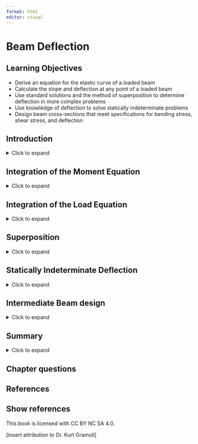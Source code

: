 ```yaml
---
format: html
editor: visual
---
```


# Beam Deflection {#sec-beam-deflection}

::: {.callout-note icon="false"}
## Learning Objectives

-   Derive an equation for the elastic curve of a loaded beam
-   Calculate the slope and deflection at any point of a loaded beam
-   Use standard solutions and the method of superposition to determine deflection in more complex problems
-   Use knowledge of deflection to solve statically indeterminate problems
-   Design beam cross-sections that meet specifications for bending stress, shear stress, and deflection
:::

## Introduction {.unnumbered}

<details>

<summary>Click to expand</summary>

We now know how to calculate both the bending stress (@sec-bending-loads) and shear stress (@sec-shear-loads) in a beam. In this chapter we'll consider the deformation of a beam subjected to bending and shear stresses. Under load, beams deflect from their original position (@figure11.1). Some amount of deflection is unavoidable, but it is usually desirable to limit deflection as much as possible. Although deflection often doesn't pose a safety risk (unless the allowable stress of the beam is also exceeded) too much deflection can render a beam unfit for purpose.

![A model bridge showing severe deflection along its span (left). Although the bridge hasn't broken, there is too much deflection for the application. The deflection in a hockey stick during a shot (right). In this application the deflection is helpful as it stores and releases energy during the shot.](images/CH11%20PNGs/11.1.png){#figure11.1 fig-align="center"}

Idealized sketches showing the shape of the deflected beam are a helpful visual aid. This deflected shape is known as the elastic curve (@figure11.2). Sketches of the elastic curve provide a quick visual reference of how the beam will deflect and can be used to check that our numerical answers are realistic.

![Two example beams showing the undeflected position of the centerline (dotted line) and the deflected position of the elastic curve (solid line).](images/CH11%20PNGs/11.2.png){#figure11.2 fig-align="center"}

In section 5.3 we learned to calculate deformation due to axial load $\left(\Delta L=\frac{F L}{A E}\right)$. In section 6.2 we learned to calculate deformation due to torsional load $\left(\varnothing=\frac{T L}{J G}\right)$. Note that both types of deformation depend on:

-   Applied/internal load (F, T)

-   Length of the object (L)

-   Cross-section geometry (A, J)

-   Material properties (E, G)

It is probably not surprising then that beam deflection also depends on these four things. We'll study two common techniques for calculating deflection: The method of integration (sections 11.1 and 11.2) and the method of superposition (section 11.3). Being able to calculate deflection is vitally important, as it allows us to predict how much a beam will deflect before we build a structure. Once we're able to calculate deflection, we'll use this to help solve some more statically indeterminate problems (Section 11.4). Finally, we'll build on our beam design work of section 9.2 by expanding our specifications to include limitations on not just bending stress, but shear stress and deflection as well.

</details>

## Integration of the Moment Equation

<details>

<summary>Click to expand</summary>

We'll begin by deriving an equation for calculating the deflection at any point in a loaded beam. In Chapter 9, we derived two equations relating to bending stress.

$$
\sigma=-\frac{E y}{\rho}
$$

$$
\sigma=-\frac{M y}{I}
$$

Set these equations equal:

$$
\frac{E y}{\rho}=\frac{M y}{I}
$$

Rearrange:

$$
\frac{1}{\rho}=\frac{M(x)}{E I}
$$

The radius of curvature (ρ) can be related to the deflection (y) by the equation

$$
\frac{1}{\rho}=\frac{\frac{\partial^{2} y}{\partial x^{2}}}{\left[1+\left(\frac{\partial y}{\partial x}\right)^{2}\right]^{\frac{3}{2}}}
$$

This equation describes the exact deflection $(y)$ at any distance $(x)$ along the beam. In most engineering applications the deflection $(y)$ is very small. We can simplify this equation significantly by assuming that our deflection $(y)$ will be small and thus that $\frac{d y}{d x}$ is very small and $\left(\frac{d y}{d x}\right)^{2}$ is negligible. This simplifies the equation to

$$
\frac{1}{\rho}=\frac{\frac{\partial^{2} y}{\partial x^{2}}}{[1+0]^{\frac{3}{2}}}=\frac{\partial^{2} y}{\partial x^{2}}
$$

Finally

$$
\frac{1}{\rho}=\frac{\partial^{2} y}{\partial x^{2}}=\frac{M(x)}{E I}
$$

To solve for deflection we can first find an equation for the internal bending moment as a function of $(x)$, using equilibrium just as we did in section 7.2 for drawing the bending moment diagram. We can then set this equation equal to $E I \frac{d^{2} y}{d x^{2}}$ and integrate twice.

$$
\begin{gathered}
M(x)=E I \frac{\partial^{2} y}{\partial x^{2}} \\
\int M(x) d x+C 1=E I \frac{\partial y}{\partial x} \\
\iint M(x) d x+C 1 x+C 2=E I y
\end{gathered}
$$

In these equations, $y$ represents the deflection of the beam and $\frac{d y}{d x}$ represents the slope of the deflected beam. Since the equations are functions of $x$, we can find the slope and deflection at any point along the beam.

Note that each successive integral introduces a constant of integration which we must solve for. We do this through the use of boundary conditions---that is, points on the beam where we already know the slope and/or deflection. The most common boundary conditions for our applications will be:

-   At any support the deflection $(y)$ is zero

-   At a fixed support the slope $\left(\frac{\partial y}{\partial x}\right)$ is zero

@figure11.3 illustrates these boundary conditions. Once the constants of integration are known, we can define equations for the slope and deflection of the beam in terms of distance $(x)$ along the beam and calculate the slope and deflection at any value of $x$. See [Example 11.1](#example-11.1) and [Example 11.2](#example-11.2) to see this process applied to a simply supported beam and a cantilever beam respectively.

![At pin and roller supports, the deflection is zero but the slope is not. At a fixed support, both the slope and deflection are zero. For a statically determinate beam in equilibrium we will always have two boundary conditions.](images/CH11%20PNGs/11.3.png){#figure11.3 fig-align="center"}

::: {#example-11.1 .callout-note collapse="true" icon="false"}
## Example 11.1

A simply supported beam of length L = 10 m is subjected to a uniform distributed load of w = 20 kN/m. Determine the equation of the elastic curve and use this to find the deflection of the beam at the midpoint, x = 5 m. Assume E = 200 GPa and I = 350 x 10^6^ mm^4^.

![](images/CH11%20PNGs/example11.1-1.png){fig-align="center" width="247"}

::: {.callout-note collapse="true" icon="false"}
## Solution

Sketch a free body diagram of the beam and use equilibrium equations to solve for the reaction forces at the supports:

![](images/CH11%20PNGs/example11.1-2.png){fig-align="center" width="351"}

$$
\begin{aligned} & \sum M_A=0: \quad-\omega L\left(\frac{L}{2}\right)+B L=0 \quad \rightarrow \quad B=\frac{\omega L}{2} \\ & \sum F y=0: \quad A-\omega L+\frac{\omega L}{2}=0 \rightarrow A=\frac{\omega L}{2} \\ & \end{aligned}
$$

Cut a cross-section through the beam at distance x and draw a free body diagram of everything to the left of the cut, including the internal loads. Use equilibrium to determine an equation for the internal bending moment, M, as a function of x:

![](images/CH11%20PNGs/example11.1-3.png){fig-align="center"}

$$
\begin{gathered} \sum M_A=0: M+w x\left(\frac{x}{2}\right)-\frac{w L}{2}(x)=0 \\ M =\frac{w L x}{2}-\frac{w x^2}{2}=E I \frac{\partial^2 y}{\partial x^2}\end{gathered}
$$

Integrate this equation twice:

$$
\begin{aligned} & \frac{w L x^2}{4}-\frac{w x^3}{6}+c_1=E I \frac{\partial y}{\partial x} \\ & \frac{w L x^3}{12}-\frac{w x^4}{24}+c_1 x+c_2=E I y\end{aligned}
$$

Apply boundary conditions at the supports:

$$
\begin{aligned} & \text { At } x=0, y=0 \rightarrow C_2=0 \\ & \text { At } x=L, y=0 \rightarrow \frac{w L(L)^3}{12}-\frac{w(L)^4}{24}+C_1 L=0 \\ & C_1=\frac{w L^3}{24}-\frac{wL^3}{12}=-\frac{w L^3}{24}\end{aligned}
$$

Substitute these constants into the deflection equation and rearrange:

$$
y=\frac{1}{E I}\left[\frac{w L x^3}{12}-\frac{w x^4}{24}-\frac{wL^3}{24} x\right]
$$

Substitute in the given values for and solve this equation at the midpoint (x=5m):

$$
\begin{aligned} & y=\frac{1}{200 \times 10^9 \times 350 \times 10^{-6}}\left[\frac{20000 \times 10 \times 5^3}{12}-\frac{20000 \times 5^4}{24}-\frac{20000 \times 10^3 \times 5}{24}\right] \\ & y=-0.0372 \mathrm{~m} \\ & y=-37.2 \mathrm{~mm}\end{aligned}
$$
:::

::: {.callout-note collapse="true" icon="false"}
## Answer only

$$y=\frac{1}{E I}\left[\frac{w L x^3}{12}-\frac{w x^4}{24}-\frac{wL^3}{24} x\right]$$

$$
y=-37.2~mm
$$
:::
:::

::: {#example-11.2 .callout-note collapse="true" icon="false"}
## Example 11.2

A cantilever beam of length L = 8 ft is subjected to a linear distributed load where w~0~ = 30 kip/ft. Determine the equation of the elastic curve and use this to find the deflection of the beam at the free end. Assume E = 29 x 10^6^ psi and I = 375 in.^4^.

![](images/CH11%20PNGs/example11.2-1.png){fig-align="center" width="249"}

::: {.callout-note collapse="true" icon="false"}
## Solution

Cut a cross-section through the beam at distance x and draw a free body diagram of everything to the left of the cut, including the internal loads. This diagram won't include any of the reactions at the fixed support so there's no need to solve for these first. Use equilibrium to determine an equation for the internal bending moment, M, as a function of x. Then integrate this equation twice:

![](images/CH11%20PNGs/example11.2-2.png){fig-align="center"}

$$
\begin{gathered} \sum M_x=0: \quad M+\frac{w_0 x^2}{2 L}\left(\frac{x}{3}\right)=0 \\ M=-\frac{w_0 x^3}{6 L}=E I \frac{\partial^2 y}{\partial x^2} \\ -\frac{w_0 x^4}{24 L}+C_1=E I \frac{\partial y}{\partial x} \\ -\frac{w_0 x^5}{120 L}+C_1 x+C_2=EIy\end{gathered}
$$

Apply boundary conditions at the fixed support:

$$
\begin{gathered} \text { At } x=L, \frac{\partial y}{\partial x}=0 \quad \rightarrow \quad \frac{w_0 L^4}{24 L}+C_1=0
\\ c_1=\frac{w_0 L^3}{24}
\\ \text { At } x=L, y=0 \quad \rightarrow \quad \frac{w_0 L^5}{120 L}+\frac{w_0 L^3}{24}(L)+C_2=0
\\ C_2=\frac{w_0 L^4}{120}-\frac{w_0 L^4}{24}=-\frac{4 w_0 L^4}{120}=-\frac{w_0 L^4}{30} \end{gathered}
$$

Substitute these constants into the deflection equation and rearrange:

$$
y=\frac{1}{E I}\left[-\frac{w_0 x^5}{120L}+\frac{w_0 L^3}{24} x-\frac{w_0 L^4}{30}\right]
$$

Substitute in the given values and solve this equation at the free end (x = 0). Remember to convert feet to inches in both the distributed load and the length:

$$
\begin{aligned} & y=\frac{1}{29 \times 10^6 \times 375} \left[-\frac{\frac{30000}{12} \times (8\times12)^4}{30}\right] \\ & y=- 0.651 \mathrm{~in.}\end{aligned}
$$
:::

::: {.callout-note collapse="true" icon="false"}
## Answer only

$$
y=\frac{1}{E I}\left[-\frac{w_0 x^5}{120L}+\frac{w_0 L^3}{24} x-\frac{w_0 L^4}{30}\right]
$$

$$
y=-0.651~in.
$$
:::
:::

The above examples have single continuous loads. If the loading is discontinuous we must modify our approach as there will not be one single moment equation that describes the entire beam. We saw in section 7.2 when drawing shear force & bending moment diagrams that we can find a different equation for the internal bending moment in each loading region (i.e., a piecewise function over the length of the beam). We must find separate moment equations for each loading region and integrate each separately. This must be done each time the loading changes (a discontinuity in the moment diagram), such as:

-   Both sides of a concentrated load

-   Whenever a distributed load begins or ends

See [Example 11.3](#example-11.3) for an example of a beam with 2 loading regions. Note that in this example we will need to determine 2 internal bending moment equations and integrate each equation twice, thereby introducing four constants of integration. Two of these can still be determined by using boundary conditions, but we still need to determine the other two. This is done with continuity conditions.

Equation set 1 describes the internal moment, slope, and deflection of the beam from point A to point B, and equation set 2 describes the internal moment, slope, and deflection from point B to point C. Note that both sets of equations describe point B, where the loading changes. They must therefore return the same results at point B. We can therefore say that

$$
\begin{aligned}
\left(\frac{\partial y}{\partial x}\right)_{1} & =\left(\frac{\partial y}{\partial x}\right)_{2} \\
y_{1} & =y_{2}
\end{aligned}
$$

::: {#example-11.3 .callout-note collapse="true" icon="false"}
## Example 11.3

A simply supported beam is subjected to a distributed load of w = 20 kN/m as shown. Determine the equation of the elastic curve between 0 ≤ x ≤ 6 m and between 6 m ≤ x ≤ 9m. 

Then determine the deflection at x = 5m. Assume E = 200 GPa and I = 394 x 10^6^ mm^4^.

![](images/CH11%20PNGs/example11.3-1.png){fig-align="center" width="257"}

::: {.callout-note collapse="true" icon="false"}
## Solution

Sketch a free body diagram of the beam, and use equilibrium equations to solve for the reaction forces at the supports:

![](images/CH11%20PNGs/example11.3-2.png){fig-align="center" width="240"}

$$
\begin{aligned} & \sum M_A=0: \quad -(120 \times 3)+(B+9)=0 \quad \rightarrow \quad B=40 \mathrm{~kN} \\ & \sum F y=0: \quad A-120+40=0 \quad \rightarrow \quad A=80 \mathrm{~kN}\end{aligned}
$$

Cut a cross-section in the first loading region at distance x~1~. Draw a free body diagram of everything to the left of this cut, including the internal loads. Use equilibrium to determine an equation for the internal bending moment, M~1~, as a function of x~1~. Then integrate this equation twice:

![](images/CH11%20PNGs/example11.3-3.png){fig-align="center"}

$$
\begin{gathered}  \sum M_x=0: \quad M_1+20 x_1\left(\frac{x_1}{2}\right)-80 x_1=0 \\  M_1=80 x_1-10 x_1^2=E I \frac{\partial^2 y_1}{\partial x_1^2} \\  \frac{80 x_1^2}{2}-\frac{10 x_1^3}{3}+c_1=E I \frac{\partial y_1}{\partial x_1} \\ \frac{80 x_1^3}{6}-\frac{10 x_1^4}{12}+C_1 x_1+c_2=E I y_1\end{gathered}
$$

These equations are valid from 0 **≤** x~1~ **≤** 6m.

Set these equations aside and cut a cross-section in the second loading region at distance x~2~. Draw a free body diagram of everything to the left of this cut, including the internal loads. Use equilibrium to determine an equation for the internal bending moment, M~2~, as a function of x~2~. Then integrate this equation twice:

![](images/CH11%20PNGs/example11.3-4.png){fig-align="center"}

$$
\begin{gathered}  \Sigma M_x=0: \quad M_2+120\left(x_2-3\right)-80 x_2=0 \\  M_2  =80 x_2-120 x_2+360 \\  M_2 =360-40 x_2=E I \frac{\partial^2 y_2}{\partial x_2^2} \\  360 x_2-\frac{40 x_2^2}{2}+c_3=E I \frac{\partial y_2}{\partial x_2} \\  \frac{360 x_2^2}{2}-\frac{40 x_2^3}{6}+c_3 x_3+c_4  =E I y_2\end{gathered}
$$

These equations are valid from 6m ≤ x~2~ ≤ 9m:

Apply bounding conditions at the supports. One support is in loading region 1 while the other is in region 2. Be careful to use the appropriate deflection equation when applying the boundary conditions:

$$
\begin{aligned} & \text { At } x_1=0, y_1=0 \quad \rightarrow \quad c_2=0 \\ & \text { At } x_2=9, y_2=0 \quad \rightarrow \quad \frac{360(9)^2}{2}-\frac{40(4)^3}{6}+c_3(9) +C_4=0 \\ & c_4=-9 c_3-9720\end{aligned}
$$

Apply continuity conditions at the point where the loading changes (x~1~ = x~2~ = 6 m):

$$
\begin{gathered} \text { At } x_1=x_2=6 \mathrm{~m}, \frac{\partial y_1}{\partial x_1}=\frac{\partial y_2}{\partial x_2} \quad \rightarrow \quad \frac{80(6)^2}{2}-\frac{10(6)^3}{3}+c_1=360(6)-\frac{40(6)^2}{2}+c_3 \\ 1440-720+c_1=2160-720+c_3 \\ C_1=720+C_3 \\ \\  \text { At } x_1=x_2=6 \mathrm{~m}, y_1=y_2 \quad \rightarrow \quad\frac{80(6)^3}{6}-\frac{10(6)^4}{12}+c_1(6)=\frac{360(6)^2}{2} - \frac{40(6)^3}{6}+c_3(6) +C_4 \\ 2880-1080+6 C_1=6480-1440+6 C_3+C_4 \\ 1800+6 C_1=5040+6 C_3+C_4 \\\end{gathered}
$$

Substitute in C~4~ = -9C~3~ - 9720 and C~1~ = 720 + C~3~

$$
\begin{gathered}
1800+6\left(720+c_3\right)=5040+6 c_3+c_4 \\
1800+4320+6 c_3=5040+6 c_3+c_4 \\
6120-5040=c_4 \\
c_4=1080 \\\\
c_4=-9 c_3-4720 \\
c_3=\frac{-1080-9720}{9} \\
c_3=-1200 \\\\
c_1=720+c_3=720-1200 \\
c_1=-480
\end{gathered}
$$

Substitute constants into deflection equations:

$$
\begin{aligned}y_1 & =\frac{1}{E I}\left[\frac{80 x_1^3}{6}-\frac{10 x_1^4}{12}-480 x_1\right] \\y_2 & =\frac{1}{E I}\left[\frac{360 x_2^2}{2}-\frac{40 x_2^3}{6}+1200 x_3+1080\right]\end{aligned}
$$

Deflection at midpoint occurs when x~1~ = 5m:

$$
\begin{aligned}y_1=\frac{1}{EI} & {\left[\frac{80(5)^3}{6}-\frac{10(5)^4}{12}-480(5)\right]=-\frac{1254 \times 10^3}{200 \times 10^9 \times 394 \times 10^{-6}} } \\y_1 & =-0.0159 \mathrm{~m} \\& =-15.9 \mathrm{~mm}\end{aligned}
$$
:::

::: {.callout-note collapse="true" icon="false"}
## Answer only

From 0 ≤ x ≤ 6 m:

$$
y_1=\frac{1}{E I}\left[\frac{80 x_1^3}{6}-\frac{10 x_1^4}{12}-480 x_1\right]
$$

From 6 ≤ x ≤ 9 m:

$$
y_2=\frac{1}{E I}\left[\frac{360 x_2^2}{2}-\frac{40 x_2^3}{6}+1200 x_3+1080\right]
$$

At x = 5 m:

$$
y_1=-15.9~mm
$$
:::
:::

It is not required that we make both cuts from the left. In some cases it may be easier to make one cut from the left and the other from the right. Consider the simple beam in @figure11.4. When making a cut in the region not under the distributed load, a free body diagram to the left of the cut has many more forces than a free body diagram of the right side.

![Simple beam showing two options for finding the internal bending moment. Note that the moment equation will be much simpler if we draw the right hand side of the cut.](images/CH11%20PNGs/11.4.png){#figure11.4 fig-align="center" width="448"}

The moment equation will be much simpler if we draw the right hand side of the cut. This in turn simplifies the integrations and the math involved in finding the constants of integration. We must however make one change to our continuity conditions if we measure distance x~2~ from the right. When making both cuts from the left we said that at point C the slope and deflection from calculated from equation 1 must be the same as those calculated from equation 2.

$$
\begin{aligned}
\left(\frac{d y}{d x}\right)_{1} & =\left(\frac{d y}{d x}\right)_{2} \\
y_{1} & =y_{2}
\end{aligned}
$$

When measuring distance x~2~ from the right, it is still true at point C that \[math\] as the deflection is still downwards regardless of whether we measure our horizontal distance from the left or right. The magnitude of the slope will also be the same at point C regardless of which equation we use to calculate it. However, the direction of rotation of the slope will change from counter-clockwise to clockwise due to us changing the coordinate system (@figure11.5). Thus our second boundary condition must become

$$
\left(\frac{d y}{d x}\right)_{1}=-\left(\frac{d y}{d x}\right)_{2}
$$

![Depending on which side of the cut we draw, the deflection at point C will have the same magnitude and direction. The slope at point C will have the same magnitude but opposite directions if we make one cut from the left and the other from the right.](images/CH11%20PNGs/11.5.png){#figure11.5 fig-align="center"}

This negative sign is vitally important, and we will not get the correct answer if we forget to include it. [Example 11.3](#example-11.3b) has been reworked below, this time with one cut made from the right hand side instead. Compare to the previous solution to see the differences.

::: {#example-11.3b .callout-note collapse="true" icon="false"}
## Example 11.3 (reworked)

A simply supported beam is subjected to a distributed load of w = 20 kN/m as shown. Determine the equation of the elastic curve between 0 ≤ x ≤ 6 m and between 6 m ≤ x ≤ 9m. 

Then determine the deflection at x = 5m. Assume E = 200 GPa and I = 394 x 10^6^ mm4.

![](images/CH11%20PNGs/example11.3v2-1.png){fig-align="center" width="270"}

::: {.callout-note collapse="true" icon="false"}
## Solution

Proceed through first cut as before and find:

$$
\begin{aligned} & \frac{80 x_1^2}{2}-\frac{10 x_1^3}{3}+c_1=EI\frac{\partial y_1}{\partial x_1} \\ & \frac{80 x_1^3}{6}-\frac{10 x_1^4}{12}+c_1 x_1+c_2=-EI y_1\end{aligned}
$$

Make second cut from right-hand-side. Draw a free body diagram and use equilibrium to determine an equation for the internal bending moment, M~2~, as a function of x~2~. Then integrate this equation twice.

![](images/CH11%20PNGs/example11.3v2-2.png){fig-align="center" width="227"}

$$
\begin{gathered}  \sum M_x=0: \quad 40 x_2-M_2=0 \\  M_2=40 x_2=EI\frac{\partial^2 y_2}{\partial x_2{ }^2} \\  \frac{40 x_2^2}{2}+c_3=EI \frac{\partial y_2}{\partial x_2} \\  \frac{40 x_2^3}{6}+c_3 x_2+c_4=E I y_2 \\  \end{gathered}
$$Apply boundary conditions as before, although this time the roller support is at x~2~ = 0 since we're measuring x~2~ from the right side:

$$
\begin{aligned} & \text { At } x_1=0, y_1=0 \quad \rightarrow \quad c_2=0 \text { (as before) }\\ & \text { At } x_2=0, y_2=0 \quad \rightarrow \quad c_4=0\end{aligned}
$$

Apply continuity conditions at the point where the loading changes (x~1~ = 6 m, x~2~ = 3 m):

$$
\begin{gathered} \text { At } x_1=6 \mathrm{~m}, x_2=3 \mathrm{~m}, y_1=y_2 \rightarrow \frac{80(6)^3}{6}-\frac{10(6)^4}{12}+ c_1(6)=\frac{40(3)^3}{6}+c_3(3) \\ 2880-1080+6 c_1=180+3 c_3 \\ 540+2 c_1=c_3 \\ \\ \text { At } x_1=6 \mathrm{~m},  x_2=3 \mathrm{m}, \frac{d y_1}{d x_1}=-\frac{d y_2}{d x_2} \rightarrow \frac{80(6)^2}{2}-\frac{10(6)^3}{3}+c_1=-\frac{40(3)^2}{2}-c_3 \\ 1440-720+c_1=-180-c_3 \\ 900+c_1=-c_3 \\\end{gathered}
$$

Substitute in 540 + 2c~1~ = c~3~:

$$
\begin{aligned} 540+2 c_1 & =-900-c_1 \\ 3 c_1 & =-1440 \\ c_1 & =-480 \text { (as before) }\end{aligned}
$$

$$
\begin{aligned} 900-480 & =-c_3 \\ c_3 & =-420\end{aligned}
$$

Substitute constants into deflection equations:

$$
\begin{aligned} & y_1=\frac{1}{EI}\left[\frac{80 x_1^3}{6}-\frac{10 x_1^4}{12}-480 x_1\right] \quad \text { (as before) } \\ & y_2=\frac{1}{E I}\left[\frac{40 x_2^3}{6}-420 x_2\right]\end{aligned}
$$

Deflection at midpoint occurs when x~1~ = 5m:

$$
\begin{aligned}y_1=\frac{1}{EI} & {\left[\frac{80(5)^3}{6}-\frac{10(5)^4}{12}-480(5)\right]=-\frac{1254 \times 10^3}{200 \times 10^9 \times 394 \times 10^{-6}} } \\y_1 & =-0.0159 \mathrm{~m} \\& =-15.9 \mathrm{~mm}\end{aligned}
$$
:::

::: {.callout-note collapse="true" icon="false"}
## Answer only

From 0 ≤ x ≤ 6 m:

$$
y_1=\frac{1}{E I}\left[\frac{80 x_1^3}{6}-\frac{10 x_1^4}{12}-480 x_1\right]
$$

From 6 ≤ x ≤ 9 m:

$$
y_2=\frac{1}{E I}\left[\frac{40 x_2^3}{6}-420 x_2\right]
$$

At x = 5 m:

$$
y_1=-15.9~mm
$$
:::
:::

::: {.callout-note collapse="true" icon="false"}
## Step-by-step: Deflection by Integration of Moment Equation

1.  Solve for reaction loads using equilibrium.

2.  Cut a cross-section through the beam and find the internal bending moment as a function of x. If the external loading changes, repeat this in each segment of the beam.

3.  Set the internal bending moment $M(x)=E I \frac{d^{2} y}{d x^{2}}$ and integrate twice.

4.  Use boundary conditions to determine the two constants of integration.

    a.  At a fixed support, slope $\left(\frac{d y}{d x}\right)=0$
    b.  At any support, deflection $(\mathrm{y})=0$

5.  Determine the slope and deflection at any value of x as required.
:::

</details>

## Integration of the Load Equation

<details>

<summary>Click to expand</summary>

In section 11.1 we used equilibrium equations to determine the internal bending moment in a beam as a function of x. We related this bending moment to the deflection by

$$
M(x)=E I \frac{d^{2} y}{d x^{2}}
$$

In section 7.3 we learned that there is a relationship between the internal bending moment, the internal shear force, and the external load. For an external distributed load, w, we found

$$
V=\int_{0}^{L} w(x) d x
$$

$$
M=\int_{0}^{L} V(x) d x
$$

We may therefore relate the deflection of a beam to not only the internal bending moment, but also the internal shear force and external distributed load through successive integrations. For some loading configurations it can be much simpler to integrate the distributed load equation 4 times instead of finding the equation of the internal bending moment through equilibrium and integrating twice. When doing this, remember that loads acting downwards (as most loads on beams do) are negative.

$$
\begin{gathered}
w(x)=E I \frac{d^{4} y}{d x^{4}} \\
V(x)=E I \frac{d^{3} y}{d x^{3}}=\int w(x) d x+C 1 \\
M(x)=E I \frac{d^{2} y}{d x^{2}}=\int V(x) d x+C 2 \\
\theta(x)=E I \frac{d y}{d x}=\int M(x) d x+C 3 \\
y(x)=\int \theta(x) d x+C 4
\end{gathered}
$$

Note that each successive integral will introduce a new constant of integration. We must again apply boundary conditions in order to solve for these constants. There are now four constants so we require four boundary conditions. Two of these are the same as in section 11.1:

-   At any support the deflection is 0

-   At a fixed support, both the slope and deflection are zero

The other two boundary conditions come from knowing the value of the shear force and bending moment at a point in the beam. We are able to find these from our work in chapter 7. While we can use known values at any point in the beam, it is generally easiest to use the shear force and bending moment at x = 0. At this point:

-   The shear force will be equal to the applied force (including a force applied by a support) if there is one, or zero otherwise.

-   The bending moment will be equal to the applied moment (including a moment applied by a fixed support) if there is one, or zero otherwise.

See [Example 11.4](#example-11.4) for a demonstration of how to find the deflection of a beam by integrating the load equation. Note that while this method can be used for any beam, it is best applied to beams with a single continuous distributed load acting over the length of the beam. Beams with discontinuous loading will require integration of multiple load equations.

::: {#example-11.4 .callout-note collapse="true" icon="false"}
## Example 11.4

A cantilever beam from [Example 11.2](#example-11.2) is repeated here. Length L = 8 ft is subjected to a linear distributed load where w~0~ = 30 kip/ft. Determine the equation of the elastic curve and use this to find the deflection of the beam at the free end.

![](images/CH11%20PNGs/example11.4-1.png){fig-align="center" width="281"}

::: {.callout-note collapse="true" icon="false"}
## Solution

First define the equation of the load, which increases linearly from zero to w~0~:

$$
\omega=-\omega_0 \frac{x}{L}=E I \frac{\partial^4 y}{\partial x^4}
$$

Integrate this equation 4 times:

$$
\begin{aligned} & -\frac{w_0 x^2}{2 L}+c_1=E I \frac{\partial^3 y}{\partial x^3} \\ & -\frac{w_0 x^3}{6 L}+c_1 x+c_2=EI\frac{\partial^3 y}{\partial x^2} \\ & -\frac{w_0 x^4}{24 L}+\frac{c_1 x^2}{2}+c_2 x+c_3=E I \frac{\partial y}{\partial x} \\ & -\frac{w_0 x^5}{120L}+\frac{c_1 x^3}{6}+\frac{c_2 x^2}{2}+c_3 x+c_4=EIy \\ & \end{aligned}
$$

Apply boundary conditions at the fixed support. At the free end the internal shear force and bending moment will be zero. At the fixed support (at x = L) the slope and deflection will be zero.

$$
\begin{aligned} &\text { At } x=0, v=0 \quad \rightarrow \quad c_1=0 \\ &\text { At } x=0, M=0 \quad \rightarrow \quad c_2=0 \\ &\text { At } x=L, \frac{d y}{d x}=0 \quad \rightarrow \quad c_3=\frac{w_0 L^3}{24} \\ &\text { At } x=L, y=0 \quad \rightarrow \quad c_4=-\frac{w_0L^4}{30} \end{aligned}
$$

This is the same result found in Example 11.2 and the problem proceeds in the same way to find the deflection at the free end.

Substitute these constants into the deflection equation and rearrange:

$$
y=\frac{1}{E I}\left[-\frac{w_0 x^5}{120L}+\frac{w_0 L^3}{24} x-\frac{w_0 L^4}{30}\right]
$$

Substitute in the given values and solve this equation at the free end (x = 0). Remember to convert feet to inches in both the distributed load and the length:

$$
\begin{aligned} & y=\frac{1}{29 \times 10^6 \times 375} \left[-\frac{\frac{30000}{12} \times (8\times12)^4}{30}\right] \\ & y=- 0.651 \mathrm{~in.}\end{aligned}
$$
:::

::: {.callout-note collapse="true" icon="false"}
## Answer only

$$
y=\frac{1}{E I}\left[-\frac{w_0 x^5}{120L}+\frac{w_0 L^3}{24} x-\frac{w_0 L^4}{30}\right]
$$

$$
y=-0.651 ~in.
$$
:::
:::

::: {.callout-note collapse="true" icon="false"}
## Step-by-step: Deflection by Integration of Load Equation

1.  Define an equation that describes the external distributed load as a function of $x$. Remember that loads acting downwards are negative.

2.  Integrate this equation four times to determine equations for internal shear force, internal bending moment, slope, and deflection respectively.

3.  Apply boundary conditions to determine the four constants of integration

    a.  At $x=0$, the shear force will be equal to the applied force (including a force applied by a support) if there is one, or zero otherwise.

    b.  At $x=0$, the bending moment will be equal to the applied moment (including a moment applied by a fixed support) if there is one, or zero otherwise.

    c.  At a fixed support, slope $\left(\frac{d y}{d x}\right)=0$

    d.  At any support, deflection $(\mathrm{y})=0$

4.  Determine the slope and deflection at any value of x as required.
:::

</details>

## Superposition

<details>

<summary>Click to expand</summary>

It should be apparent from the previous sections that finding deflection using the method of integration can become quite complicated and time-consuming if there are multiple loads. In such cases, the method of superposition is a good alternative.

Beams are typically loaded in a relatively small number of standard configurations, and the deflection behavior of a beam subjected to one of these standard loads is very well understood. A subset of beam deflections have been included in Appendix C. @figure11.6 shows an example of the information provided for one such beam.

![Appendix C contains some standard loading configurations along with a sketch of the elastic curve, equations for the maximum deflection and maximum slope, and the general equation of the elastic curve.](images/CH11%20PNGs/11.6.png){#figure11.6 fig-align="center"}

This can be useful even for more complex loading. When multiple loads act on a beam, the effect of each load on the deflection of the beam may be considered independently. Thus, even for loading more complex than the loads in Appendix C, it may be possible to simplify the problem by considering each load separately and calculating the deflection caused at a point by each load (@figure11.7). These deflections can then be added together to find the overall deflection at that point. We must of course calculate the deflection at the same point for each load in order to add them together. See [Example 11.5](#example-11.5) for a demonstration.

![Although Appendix C doesn't contain a cantilever beam with both a distributed load and a concentrated load, it does contain cantilever beams with each load separately. We may find the combined deflection by finding the deflection of each load separately and adding them together.](images/CH11%20PNGs/11.7.png){#figure11.7 fig-align="center"}

$$
\begin{aligned} y_w = - \frac{wL^4}{8EI} \quad \quad \quad \quad \quad \quad \quad \quad \quad \quad &\quad \quad \quad \quad \quad \quad \quad \quad \quad \quad y_F=-\frac{FL^3}{3EI} \\ y_{max}=-&\frac{wL^4}{8EI} - \frac{FL^3}{3EI} \end{aligned}
$$

::: {#example-11.5 .callout-note collapse="true" icon="false"}
## Example 11.5

A simply supported beam is subjected to a distributed load w = 10 kN/m and a concentrated load F = 50 kN. If distance a = 6 m and b = 2 m, determine the deflection at the midpoint of the beam (x = 4 m).

Assume E = 210 GPa and I = 275 x 10^6^ mm^4^.

![](images/CH11%20PNGs/example11.5-1.png){fig-align="center" width="268"}

::: {.callout-note collapse="true" icon="false"}
## Solution

Consider each load separately. We'll start with the distributed load (although this can be done in any order).

![](images/CH11%20PNGs/example11.5-2.png){fig-align="center" width="366"}

From Appendix C we can see that the maximum deflection for this load occurs at the center of the beam, which is the point we're interested in.

$$
\begin{aligned} y=-\frac{5 w L^4}{384 E I}=-\frac{5 \times 20000 \times 8^4}{384 \times 210 \times 10^9 \times 275 \times 10^{-6}} & =-0.01847 \mathrm{~m} \\ & =-18.47 \mathrm{~mm}\end{aligned}
$$

Now consider the concentrated load

![](images/CH11%20PNGs/example11.5%20copy%202.png){fig-align="center" width="360"}

Here the maximum deflection does not occur at the center of the beam. We can use the elastic curve equation for x \< a to find the deflection at x = 4 m when the load is applied at a = 6 m.

$$
\begin{aligned} y=\frac{F b}{6 E I L}\left[x^3-\left(L^2-b^2\right) x\right] & =\frac{50000 \times 2}{6 \times 210 \times 10^9 \times 275 \times 10^{-6} \times 8}\left[4^3-\left(8^2-2^2\right) 4\right] \\ & =-0.00635 \mathrm{~m} \\ & =-6.35 \mathrm{~mm}\end{aligned}
$$

The total deflection at the midpoint of the beam is

$$
\begin{aligned} & y=-18.47-6.35 \mathrm{~mm} \\ & y=-24.8 \mathrm{~mm}\end{aligned}
$$
:::

::: {.callout-note collapse="true" icon="false"}
## Answer only

$$
y=-24.8~mm
$$
:::
:::

::: {.callout-note collapse="true" icon="false"}
## Step-by-step: Deflection by Superposition

1.  Sketch the beam with just one load acting on it.

2.  Use Appendix C to find a beam with the same supports and loading.

3.  Use the relevant equation in appendix C to find the deflection at the point of interest.

4.  Repeat this process until all loads have been considered. Add the individual deflections at the point of interest to find the overall deflection at this point.
:::

</details>

## Statically Indeterminate Deflection

<details>

<summary>Click to expand</summary>

A problem is statically indeterminate if there are more unknown support reactions than there are equilibrium equations to solve for them. We have seen statically indeterminate problems in section 5.5 and section 6.4. In both sections we used a similar method to solve statically indeterminate problems where we took advantage of our knowledge of deformation in order to solve for one of the reaction forces before using equilibrium equations to find the others. We'll do something similar here. We may use either an integration method similar to that of section 11.1 or a superposition method similar to that of section 11.3.

In practice, engineers design structures with redundancies so that if one part fails it can be replaced without the entire structure collapsing. As such, static indeterminacy is the norm.

In section 11.1 we cut a cross-section and found the internal bending moment as a function of x, M = f(x). We integrated this twice to determine the equation of the elastic curve. For statically indeterminate problems, we will write our moment equation as a function of both x and A, where A is the unknown force at the redundant support. After integrating this equation twice we will have three unknowns, but also three boundary conditions. We will therefore be able to solve for the redundant reaction force and then use equilibrium equations to solve for the other reactions. See [Example 11.6](#example-11.6).

::: {#example-11.6 .callout-note collapse="true" icon="false"}
## Example 11.6

A propped cantilever beam of length L = 6 ft is subjected to a linear distributed load where w~0~ = 20 kips/ft. Determine the reactions at supports A and B.

![](images/CH11%20PNGs/example11.6-1.png){fig-align="center" width="286"}

::: {.callout-note collapse="true" icon="false"}
## Solution

A free body diagram of the beam shows that we have 4 unknowns and only 3 equilibrium equations. We can solve $\sum F_x=0$ to find $B_x = 0$, but that still leaves us with 3 unknowns and 2 equations.

![](images/CH11%20PNGs/example11.6-2.png){fig-align="center" width="463"}

Cut a cross-section and determine the internal bending moment in terms of distance x and redundant force A~y~. Set this equation equal to $EI\frac{\partial^2 y}{\partial x^2}$ and integrate twice:

![](images/CH11%20PNGs/example11.6-3.png){fig-align="center"}

$$
\begin{gathered} \sum M_x=0: \quad M+\frac{w_0 x^2}{2 L}\left(\frac{x}{3}\right)-A_y x=0 \\ M=A_y x-\frac{w_0 x^3}{6 L}=EI \frac{\partial^2 y}{\partial x^2} \\ \frac{A_y x^2}{2}-\frac{w_0 x^4}{24 L}+c_1=E I \frac{\partial y}{\partial x} \\ \frac{A_y x^3}{6}-\frac{w_0 x^5}{120 L}+c_1 x+c_2=E I y\end{gathered}
$$

We have 3 unknowns (A~y~, c~1~, c~2~) and 3 boundary conditions (at the roller, deflection equals zero. At the fixed support, both slope and deflection equal zero). Apply the boundary conditions:

$$
\begin{aligned} & \text { At } x=0, y=0 \quad \rightarrow \quad c_2=0 \\ & \text { At } x=L, y=0 \quad \rightarrow \quad \frac{A_y L^3}{6}-\frac{w_0 L^4}{120}+c_1 L=0 \\ & \text { At } x=L, \frac{\partial y}{\partial x}=0 \quad \rightarrow \quad \frac{A y L^2}{2}-\frac{w_0 L^3}{24}+c_1=0\end{aligned}
$$

Rearrange and substitute:

$$
\begin{gathered}c_1=\frac{w_{0 L}{ }^3}{24}-\frac{A_y L^2}{2} \\ \frac{A_y L^3}{6}-\frac{w_0 L^4}{120}+\frac{w_0 L^4}{24}-\frac{A_y L^3}{2}=0 \\ \frac{-2 A_y L^3}{6}+\frac{4 w_{0} L^4}{120}=0 \\ A_y=\frac{w_0 L}{10}\end{gathered}
$$

We can now reach a numerical answer and find the other reactions by equilibrium.

![](images/CH11%20PNGs/example11.6-4.png){fig-align="center" width="330"}

$$
\begin{aligned} & A_y=\frac{20 \times 6}{10}=12 \text { kips } \\ \\ & \sum F_y=0: \quad 12-60+B_y=0 \quad \rightarrow \quad B y=48 \text { kips } \\ &  \sum M_A=0: \quad (10 \times 4)+\left(48+6\right)-M_B=0 \quad \rightarrow \quad M_B=48 \text{ kip·ft} \\ & \end{aligned}
$$
:::

::: {.callout-note collapse="true" icon="false"}
## Answer only

$$
\begin{aligned}&A_y=12~\text{kips}\\&B_y=48~\text{kips}\\&M_B=48~\text{kip·ft}\end{aligned}
$$
:::
:::

This method works well for beams with a single continuous load. While it can be used for more complex loads, it quickly becomes complicated and time consuming. For these problems it is generally better to use superposition.

The method is very similar to the methods used to solve other statically indeterminate problems in section 5.5 and section 6.4. To solve a statically indeterminate deflection problem using superposition, first identify the redundant support. We have 3 equilibrium equations and so can solve for three unknown support reactions. Any support reactions beyond this are redundant. Remove the redundant reaction and determine the deflection due to the applied loads at the point that the reaction was removed. It is best to remove a support such that the remaining beam is either simply supported or cantilever as these are the only support configuration in Appendix C.

Then replace the redundant reaction and determine the deflection due to this reaction and the point that the reaction is applied. Since there is actually a support here, the total deflection must be zero. Sum both deflections and set them equal to zero. This will allow you to calculate the value of the redundant support. Once this is known the other reaction loads can be determined using equilibrium. See [Example 11.7](#example-11.7) for a demonstration.

::: {#example-11.7 .callout-note collapse="true" icon="false"}
## Example 11.7

The propped cantilever beam of [Example 11.6](#example-11.6) is shown again here. If length L = 6 ft is subjected to a linear distributed load where w~0~ = 20 kips/ft. Determine the reactions at supports A and B.

![](images/CH11%20PNGs/example11.7-1.png){fig-align="center" width="351"}

::: {.callout-note collapse="true" icon="false"}
## Solution

As demonstrated in Example 11.6, this problem is statically indeterminate.

This time, let's remove redundant support A~y~ and use Appendix C to find the deflection at point A.

![](images/CH11%20PNGs/example11.7-2.png){fig-align="center" width="354"}

$$
y_{A_1}=-\frac{w_0 L^4}{30 E I}
$$

Now replace A~y~ and use Appendix C to find the deflection at point A caused by A~y~.

![](images/CH11%20PNGs/example11.7-3.png){fig-align="center" width="350"}

$$
y_{A_2}=\frac{A_{y L}{ }^3}{3 E I}
$$

Since there is actually a support at A, the deflection at A must be zero.

$$
-\frac{w_0 L^4}{30 E I}+\frac{A_y L^3}{3EI}=0 \quad \rightarrow \quad A_y=\frac{W_0 L}{10}
$$

This is the same answer we found in Example 11.6, and the rest of the problem proceeds in the same way.
:::

::: {.callout-note collapse="true" icon="false"}
## Answer only

$$
\begin{aligned}&A_y=12~\text{kips}\\&B_y=48~\text{kips}\\&M_B=48~\text{kip·ft}\end{aligned}
$$
:::
:::

It is possible to remove a moment reaction in order to leave a simply supported beam. In this case, determining the deflection at the point that the load was removed isn't helpful as removing the moment reaction from a fixed support effectively leaves a pin support and the deflection with the moment removed will still be zero. In this situation we can instead look at the slope at the point that the reaction was removed. [Example 11.7](#example-11.7b) is repeated below with the moment at B removed instead of the force at A.

::: {#example-11.7b .callout-note collapse="true" icon="false"}
## Example 11.7 (reworked)

The propped cantilever beam of Example 11.6 is shown again here. If length L = 6 ft is subjected to a linear distributed load where w~0~ = 20 kips/ft. Determine the reactions at supports A and B.

![](images/CH11%20PNGs/example11.7v2-1.png){fig-align="center" width="351"}

::: {.callout-note collapse="true" icon="false"}
## Solution

This time we'll remove the moment reaction at B to leave a simply supported beam.

![](images/CH11%20PNGs/example11.7v2-2.png){fig-align="center" width="348"}

Finding the deflection at B would not help as it would simply be zero. Instead, use Appendix C to find the slope at B.

$$
\theta_B=\frac{W_0 L^3}{45 E I}
$$

Now replace the moment reaction at B and use Appendix C to find the slope at B due to this moment.

![](images/CH11%20PNGs/example11.7v2-3.png){fig-align="center" width="358"}

$$
\theta_B=-\frac{M_B L}{3 E I}
$$

Since there is actually a fixed support at B, the slope here must be zero.

$$
\begin{aligned} &\frac{W_0 L^3}{45 E I}-\frac{M_{B L}}{3 E I}=0 \\ &M_B  =\frac{W_0 L^2}{15}\end{aligned}
$$

Adding numbers we get:

$$
M_B=\frac{20 \times 6^2}{15}=48 \text{ kip·ft}
$$

Which is the same answer we found in [Example 11.6](#example-11.6). Reactions A~y~ and B~y~ can be found by equilibrium and will also give the same answers as Example 11.6.
:::

::: {.callout-note collapse="true" icon="false"}
## Answer only

$$
\begin{aligned}&A_y=12~\text{kips}\\&B_y=48~\text{kips}\\&M_B=48~\text{kip·ft}\end{aligned}
$$
:::
:::

Note that some problems may involve multiple redundant reactions. In such cases, remove all redundant reactions and determine the deflection due to the external loads at every point that a reaction was removed. Then replace the redundant reactions one at a time and determine the deflection due to each load at every point that a reaction was removed. As before, the total deflection at each of these points must be zero. Sum the deflection at each point and set it equal to zero. There will be one equation for every redundant reaction and so all redundant reactions can be calculated.

::: {.callout-note collapse="true" icon="false"}
## Step-by-step: Statically Indeterminate Deflection

1.  Identify and remove redundant reaction(s).

2.  Determine the deflection at the point that the reaction was removed. Use superposition if possible, or integration otherwise.

    1.  If the removed reaction was a couple, determine the slope at this point instead.

3.  Replace the redundant reaction and determine the deflection caused by this load at the point that the load acts.

    1.  If the removed reaction was a couple, determine the slope at this point instead.

4.  These deflections (or slopes) must add up to the total deflection at this point. This is typically zero due to the support unless indicated otherwise. Use this to determine the magnitude of the redundant reaction.

5.  Use equilibrium to solve for the other reactions. Then solve for anything else required as normal.
:::

</details>

## Intermediate Beam design

<details>

<summary>Click to expand</summary>

In Section 9.2 we learned how to use the section modulus to design a beam to meet bending stress specifications. In practice, beams must also meet specifications for shear stress and deflection. Limitations will be placed on all three of these criteria and we must design our beams to meet all three simultaneously. We'll begin with rectangular cross-sections and then move on to W beams.

As in section 9.2, problems involving rectangular cross-sections will typically relate the base and height of the cross-section such that we only need to determine one dimension. Previously we designed the cross-section to resist bending stress using:

$$
S_{\min }=\frac{M_{\max }}{\sigma_{\text {allow }}}=\frac{I}{c}
$$

Since $I=\frac{b h^{3}}{12}$ and $c=\frac{h}{2}$ we were able to determine the required dimensions to meet the minimum required section modulus. The equation $S=\frac{I}{c}$ will simplify to $S=\frac{\frac{b h^{3}}{12}}{\frac{h}{2}}=\frac{2 b h^{3}}{12 h}=\frac{b h^{2}}{6}$ for a rectangle.

To meet the minimum required shear stress we will use $\tau=\frac{V Q}{I t}$. Using the method of section 10.1, it can be shown for a rectangle (@fig-11.8) that $Q=y A=\frac{h}{4} \frac{b h}{2}=\frac{b h^{2}}{8}$. Since $I=\frac{b h^{3}}{12}$ and $\mathrm{t}=\mathrm{b}$, we can re-write the shear stress equation to find the maximum shear stress in a rectangular cross-section as $\tau_{\max }=\frac{V \frac{b h^{2}}{8}}{\frac{b h^{3}}{12} b}=\frac{12 V b h^{2}}{8 b^{2} h^{3}}=\frac{12 V}{8 b h}=\frac{3}{2} \frac{V}{A}$.

![Rectangular cross-section showing the dimensions used for calculating the section modulus (S) and first moment of area (Q).](images/CH11%20PNGs/11.8.png){#figure11.8 fig-align="center" width="346"}

Thus we may set $\tau_{\max }=\frac{3}{2} \frac{V}{A}$ and solve for the required dimensions to not exceed the maximum allowable shear stress.

The maximum deflection of the beam under a given loading configuration can be found using the methods of this chapter. Wherever possible, use superposition and Appendix C. If it is not possible to use Appendix C then the method of integration can be used instead. In either case the equation for the maximum deflection of the beam will include the area moment of inertia, I. Set the maximum allowable deflection equal to this equation and replace $I=\frac{b h^{3}}{12}$. We can then solve for the required dimensions of the cross-section to not exceed the maximum allowable deflection of the beam.

We now have three different dimensions---one required to not exceed the maximum bending stress, one required to not exceed the maximum shear stress, and one required to not exceed the maximum deflection. Since we must not exceed any of these limitation, we select the largest of our three potential answers. See [Example 11.8](#example-11.8) for a demonstration.

::: {#example-11.8 .callout-note collapse="true" icon="false"}
## Example 11.8

The simply supported wooden beam (E = 1700 ksi) of length L = 12 ft is subjected to a uniform distributed load of w = 1.5 kips/ft.

Assume the beam has an allowable bending stress of 900 psi, an allowable shear stress of 180 psi, and the deflection is limited to beam span / 240.

The beam has a rectangular cross-section where h = 1.5b. Determine the minimum required dimensions of the beam's cross-section to meet these specifications. Give your answer rounded up to the nearest inch to allow for realistic manufacturing tolerances.

![](images/CH11%20PNGs/example11.8-1.png){fig-align="center" width="467"}

::: {.callout-note collapse="true" icon="false"}
## Solution

Start by drawing shear force and bending moment diagrams to determine the maximum internal loads:

![](images/CH11%20PNGs/example11.8-2.png){fig-align="center" width="418"}

V~max~ = 9 kips

M~max~ = 27 kip·ft

Design for bending by using the minimum required section modulus, S~min~:

$$
\begin{aligned} S_{\min }=\frac{M_{\max }}{\sigma_{\text {allow}}} & =\frac{27000 \times 12}{900}=360 \mathrm{~in.}^3 \\ 360=\frac{b h^2}{6} & =\frac{b(1.5b)^2}{6}=\frac{2.25 \mathrm{~b}^3}{6} \\ b & =9.805 \mathrm{~in.}\end{aligned}
$$

Design for shear:

$$
\begin{aligned} & \tau_{\text {max }}=\frac{3}{2} \frac{V}{A} \\ & 180=\frac{3}{2} \times \frac{9000}{A} \\ & A=\frac{3}{2} \times \frac{9000}{180}=b h=b(1.5 b)=1.5 b^2 \\ & b=7.071 \mathrm{~in.}\end{aligned}
$$

Design for deflection:

From Appendix C,

$$
y_{\max }=- \frac{5 w L^4}{384 E I}
$$

$$
\begin{gathered}-\frac{\text { Span }}{240}=-\frac{(12 \times 12)}{240}=-\frac{5 \times \frac{1500}{12} \times(12 \times 12)^4}{384 \times 1700000 \times I} \\ I=\frac{bh^3}{12}=\frac{b(1.5b)^3}{12}=\frac{3.375b^4}{12}=\frac{5 \times \frac{1500}{12}+(12 \times 12)^4}{384 \times 1700000} \times \frac{240}{12 \times 12} \\ b=7.028 \mathrm{~in.}\end{gathered}
$$

We must select the largest dimension in order to meet all these criteria

$$
\begin{aligned} & b_{\text {req }}=9.865 \mathrm{~in.} \\ & h_{\text {req }}=14.8 \mathrm{~in.}\end{aligned}
$$

To the next nearest inch:

$$
\begin{aligned} & b_{\text {req }}=10 \mathrm{~in.} \\ & h_{\text req }=15 \mathrm{~in.}\end{aligned}
$$
:::

::: {.callout-note collapse="true" icon="false"}
## Answer only

$$
\begin{aligned} & b_{\text {req }}=10 \mathrm{~in.} \\ & h_{\text req }=15 \mathrm{~in.}\end{aligned}
$$
:::
:::

For W beams we can again use the method of section 9.2 to select a beam from Appendix A that meets the specifications for bending stress. Use $S_{\min }=\frac{M_{\max }}{\sigma_{\text {allow }}}$ and select a beam with $\mathrm{S}>\mathrm{S}_{\min }$.

Next determine the equation for the maximum deflection of the beam under the given loading conditions. As before, use superposition and Appendix C whenever possible. Set the maximum allowable deflection equal to this equation and solve for the minimum required area moment of inertia, $I_{\min }$. Now select the lightest beam from Appendix A that meets both $S_{\min }$ and $I_{\min }$.

Steel W beams rarely fail due to shear stress, but shear must still be checked. An exact value for the maximum shear stress in the beam can be found from $\tau_{\max }=\frac{V Q}{I t}$. However, most of the shear stress is resisted by the web of the beam. A reasonable estimate of the maximum shear stress can be found using $\tau_{\text {estimate }}=\frac{V}{A_{w e b}}$. This calculation is much simpler, but it is important to note that it is only an estimate. In most cases the maximum shear stress will be significantly less than the allowable shear stress and this estimate will suffice to demonstrate that. In the rare case that the maximum shear stress is within 20% of the allowable shear stress, an exact value must be determined using $\tau_{\max }=\frac{V Q}{I t}$. The beam was already selected to meet the bending stress and deflection requirements. As long as the maximum shear stress is less than the allowable shear stress, the beam can be used. See [Example 11.9](#example-11.9) for a demonstration.

::: {#example-11.9 .callout-note collapse="true" icon="false"}
## Example 11.9

A steel (E = 210 GPa) W-beam of length L = 10 m will need to support the load shown, where w = 5 kN/m and F = 100 kN.

Assume the beam has an allowable bending stress of 150 MPa, an allowable shear stress of 100 MPa, and the maximum deflection is limited to 40 mm.

Select the lightest weight W-beam from Appendix A that meets these specifications.

![](images/CH11%20PNGs/example11.9-1.png){fig-align="center" width="351"}

::: {.callout-note collapse="true" icon="false"}
## Solution

Load is symmetric, so each support will hold half the load. Draw shear force and bending moment diagrams to find the maximum internal loads.

![](images/CH11%20PNGs/example11.9-2.png){fig-align="center" width="342"}

V~max~ = 75 kN

M~max~ = 312.5 kN·m

Design for bending by using the minimum required section modulus S~min~:

$$
\begin{aligned}  S_{\text {min }}=\frac{M_{\text {max }}}{\sigma_{\text {Allow }}}=\frac{312.5 \times 10^3}{150 \times 10^6} & =0.002083 \mathrm{~m}^3 \\ & =2083 \times 10^3 \mathrm{~mm}^3 \\ & \end{aligned}
$$

Design for deflection:

We know the maximum deflection is limited to 40 mm (0.04 m) and the beam will deflect downward. From Appendix C we can see the maximum deflection for both the concentrated load and the distributed load occur in the same place. We can therefore add the two maximum deflection equations together and solve for the area moment of inertia.

$$
\begin{aligned} & \begin{aligned} y_{\text {max }} & = -0.04=-\frac{5 w L^4}{384 E^2 I}-\frac{F L^3}{48 E I} \\ I_{\text {req }}= & \frac{1}{0.04}\left[\frac{5 \times 5000 \times 10^4}{384 \times 210 \times 10^9}+\frac{100000 \times 10^3}{48 \times 210 \times 10^9}\right] \\ I_{\text {req }} & =0.0003255 \mathrm{~m}^4 \\ = & 325.5 \times 10^6 \mathrm{~mm}^4\end{aligned}\end{aligned}
$$

Select lightest beam from Appendix A with

$$
\begin{aligned} & S>2083\times10^3 \mathrm{~mm}^3 \\ & I>325.5\times10^6 \mathrm{~mm}^4\end{aligned}
$$

Options include:

$$
\begin{aligned}&W310\times143\quad(S=2150\times10^3~mm^3,I=347\times10^6~mm^4)\\
&W360\times216\quad(S=3800\times10^3~mm^3,I=712\times10^6~mm^4)\\
&W410\times114\quad(S=2200\times10^3~mm^3,I=462\times10^6~mm^4)\\
&W460\times113\quad(S=2390\times10^3~mm^3,I=554\times10^6~mm^4)\\
&W530\times150\quad(S=3720\times10^3~mm^3,I=1010\times10^6~mm^4)\\
&W610\times101\quad(S=2520\times10^3~mm^3,I=762\times10^6~mm^4)\end{aligned}
$$

Select the lightest of these beams.

**Use W610 x 101.**

Check the estimated shear stress to make sure that there's no risk of exceeding the allowable shear stress:

$$
{\text { For }}W610\times 101, A_{w e b}=t_w d=0.0105 \times 0.602=0.006321 \mathrm{~m}^2$$$$\tau=\frac{v_{\text {max}}}{A_\text{web}}=\frac{75000}{0.006321}=11.9 \mathrm{~MPa}
$$

Since $\tau_{Allow}=100 ~MPa$ this will be fine. The estimated shear stress is not close to the allowable shear stress.
:::

::: {.callout-note collapse="true" icon="false"}
## Answer only

W610 x 101
:::
:::

::: {.callout-note collapse="true" icon="false"}
## Step-by-step: Intermediate Beam Design

**Rectangular cross-sections**

1.  Determine minimum required section modulus, $S_{\min }=\frac{M_{\max }}{\sigma_{\text {allow }}}=\frac{b h^{2}}{6}$ and determine the minimum dimensions to meet the required $\mathrm{S}_{\mathrm{min}}$.

2.  Set the maximum allowable shear stress, $\tau_{\max }=\frac{3}{2} \frac{\mathrm{V}}{\mathrm{A}}$ and determine the minimum dimensions to not exceed $\tau_{\max }$.

3.  Determine the maximum deflection for the applied load(s) and set this equal to the maximum allowable deflection. This equation will contain I, which depends on dimensions b and h. Determine the minimum dimensions to not exceed the maximum allowable deflection.

4.  Use the largest of the three calculated dimensions as these will be the smallest dimensions that meet all three requirements.

**W-beams**

1.  Determine minimum required section modulus, $S_{\min }=\frac{M_{\max }}{\sigma_{\text {allow }}}$.

2.  Determine the maximum deflection for the applied load(s) and set this equal to the maximum allowable deflection. Determine the minimum required area moment of inertia, $I_{\min }$, to not exceed the maximum allowable deflection.

3.  Select the lightest beam from Appendix A that meets both the $S_{\min }$ and $I_{\min }$ requirements.

4.  Estimate the maximum shear stress in the selected beam using $\tau=\frac{V}{A_{w e b}}$. If this is within \~20% of the maximum allowable shear stress, calculate the maximum shear stress using $\tau_{\max }=\frac{V Q}{I t}$.

5.  If the maximum shear stress is less than the maximum allowable value, use this beam. If it's greater than the maximum allowable value, return to step 3 and select the next lightest beam that meets both the $S_{\min }$ and $I_{\min }$ requirements.
:::

</details>

## Summary {.unnumbered}

<details>

<summary>Click to expand</summary>

::: {.callout-note icon="false"}
## Key takeaways

-   Beams under load will experience a type of deformation known as deflection. It is typically required to limit deflection to some small amount.

-   Deflection can be determined using either the method of integration or the method of superposition.

-   Both methods can be used for both statically determinate and statically indeterminate beams, though superposition is recommended whenever possible as it is generally quicker.

-   Engineers designing beams must consider the response of the beam to bending stress, shear stress, and deflection simultaneously.
:::

::: {.callout-note icon="false"}
## Key equations

**Deflection by integration:**

$$
\begin{gathered}
w(x)=E I \frac{d^{4} y}{d x^{4}} \\
V(x)=E I \frac{d^{3} y}{d x^{3}}=\int w(x) d x+C 1
\end{gathered}
$$

$$
\begin{gathered}
M(x)=E I \frac{d^{2} y}{d x^{2}}=\int V(x) d x+C 2 \\
\theta(x)=E I \frac{d y}{d x}=\int M(x) d x+C 3 \\
y(x)=\int \theta(x) d x+C 4
\end{gathered}
$$

**Boundary conditions:**

-   At any support the deflection is 0

-   At a fixed support, both the slope and deflection are zero

-   The shear force will be equal to the applied force (including a force applied by a support) if there is one, or zero otherwise.

-   The bending moment will be equal to the applied moment (including a moment applied by a fixed support) if there is one, or zero otherwise.

**Beam Design for rectangular cross-sections:**

$$
\begin{gathered}
S=\frac{b h^{2}}{6} \\
\tau_{\max }=\frac{3}{2} \frac{V}{A}
\end{gathered}
$$

**Beam design for W beams:**

$$
\begin{gathered}
S_{\text {min }}=\frac{M_{\text {max }}}{\sigma_{\text {allow }}} \\
\tau_{\text {max }}=\frac{V Q}{I t} \\
\tau_{\text {estimate }} \mid=\frac{V}{A_{\text {web }}}
\end{gathered}
$$
:::

</details>

## Chapter questions {.unnumbered}

## References {.unnumbered}

::: {.callout-note collapse="true" icon="false"}
## Show references

This book is licensed with CC BY NC SA 4.0.

\[insert attribution to Dr. Kurt Gramoll\]
:::
